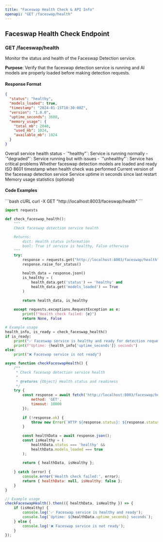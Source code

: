 ```yaml
---
title: "Faceswap Health Check & API Info"
openapi: "GET /faceswap/health"
---
```


## Faceswap Health Check Endpoint

### GET /faceswap/health

Monitor the status and health of the Faceswap Detection service.

**Purpose**: Verify that the faceswap detection service is running and AI models are properly loaded before making detection requests.

#### Response Format

```json
{
  "status": "healthy",
  "models_loaded": true,
  "timestamp": "2024-01-15T10:30:00Z",
  "version": "1.0.0",
  "uptime_seconds": 3600,
  "memory_usage": {
    "total_mb": 2048,
    "used_mb": 1024,
    "available_mb": 1024
  }
}
```

<ResponseField name="status" type="string">
  Overall service health status
  - `"healthy"`: Service is running normally
  - `"degraded"`: Service running but with issues
  - `"unhealthy"`: Service has critical problems
</ResponseField>

<ResponseField name="models_loaded" type="boolean">
  Whether faceswap detection models are loaded and ready
</ResponseField>

<ResponseField name="timestamp" type="string">
  ISO 8601 timestamp when health check was performed
</ResponseField>

<ResponseField name="version" type="string">
  Current version of the faceswap detection service
</ResponseField>

<ResponseField name="uptime_seconds" type="number">
  Service uptime in seconds since last restart
</ResponseField>

<ResponseField name="memory_usage" type="object">
  Memory usage statistics (optional)
</ResponseField>

#### Code Examples

<CodeGroup>
```bash cURL
curl -X GET "http://localhost:8003/faceswap/health"
```

```python Python
import requests

def check_faceswap_health():
    """
    Check faceswap detection service health
    
    Returns:
        dict: Health status information
        bool: True if service is healthy, False otherwise
    """
    try:
        response = requests.get("http://localhost:8003/faceswap/health", timeout=10)
        response.raise_for_status()
        
        health_data = response.json()
        is_healthy = (
            health_data.get('status') == 'healthy' and 
            health_data.get('models_loaded') == True
        )
        
        return health_data, is_healthy
        
    except requests.exceptions.RequestException as e:
        print(f"Health check failed: {e}")
        return None, False

# Example usage
health_info, is_ready = check_faceswap_health()
if is_ready:
    print("✅ Faceswap service is healthy and ready for detection requests")
    print(f"Uptime: {health_info['uptime_seconds']} seconds")
else:
    print("❌ Faceswap service is not ready")
```

```javascript JavaScript
async function checkFaceswapHealth() {
    /**
     * Check faceswap detection service health
     * 
     * @returns {Object} Health status and readiness
     */
    try {
        const response = await fetch('http://localhost:8003/faceswap/health', {
            method: 'GET',
            timeout: 10000
        });
        
        if (!response.ok) {
            throw new Error(`HTTP ${response.status}: ${response.statusText}`);
        }
        
        const healthData = await response.json();
        const isHealthy = (
            healthData.status === 'healthy' && 
            healthData.models_loaded === true
        );
        
        return { healthData, isHealthy };
        
    } catch (error) {
        console.error('Health check failed:', error);
        return { healthData: null, isHealthy: false };
    }
}

// Example usage
checkFaceswapHealth().then(({ healthData, isHealthy }) => {
    if (isHealthy) {
        console.log('✅ Faceswap service is healthy and ready');
        console.log(`Uptime: ${healthData.uptime_seconds} seconds`);
    } else {
        console.log('❌ Faceswap service is not ready');
    }
});
```
</CodeGroup>
